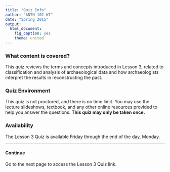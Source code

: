 ```yaml
---
title: "Quiz Info"
author: "ANTH 102-W1"
date: "Spring 2015"
output:
  html_document:
    fig_caption: yes
    theme: united
---
```


### What content is covered?
This quiz reviews the terms and concepts introduced in Lesson 3, related to classification and analysis of archaeological data and how archaeologists interpret the results in reconstructing the past.

### Quiz Environment
This quiz is not proctored, and there is no time limit. You may use the lecture slideshows, textbook, and any other online resources provided to help you answer the questions. __This quiz may only be taken once.__

### Availability
The Lesson 3 Quiz is available Friday through the end of the day, Monday.

----

#### Continue

Go to the next page to access the Lesson 3 Quiz link.